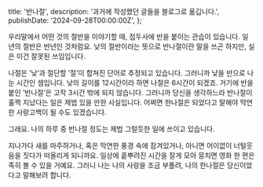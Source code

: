   title: '반나절',
  description: '과거에 작성했던 글들을 블로그로 옮깁니다.',
  publishDate: '2024-09-28T00:00:00Z',
};

우리말에서 어떤 것의 절반을 이야기할 때, 접두사에 반을 붙이는 관습이 있습니다. 일 년의 절반은 반년인 것처럼요. 낮의 절반이라는 뜻으로 반나절이란 말을 쓰곤 하지만, 실은 이건 잘못된 쓰임입니다.

나절은 ’낮‘과 절단할 ’절‘이 합쳐진 단어로 추정되고 있습니다. 그러니까 낮을 반으로 나눈 시간인 셈입니다. 낮의 길이를 12시간이라 하면 나절은 6시간이 되겠죠. 거기에 반을 붙인 ’반나절‘은 고작 3시간 밖에 되지 않습니다. 그러니까 당신을 생각하느라 반나절이 훌쩍 지났다는 일은 제법 있을 만한 사실입니다. 어쩌면 한나절은 되었다고 말해야 막연한 사랑고백이 될 수도 있겠습니다.

그래요. 나의 하루 중 반나절 정도는 제법 그럴듯한 일에 쓰이고 있습니다.

지나가다 새를 마주하거나, 혹은 막연한 풍경 속에 잠겨있거나, 아니면 어이없이 너털웃음을 짓다가 떠올리게 되니까요. 일상에 흩뿌려진 시간을 잘게 모아 뭉치면 영화 한 편은 족히 볼 수 있을 거예요. 그러니 나는 나의 사랑을 조금 부풀려, 나의 한나절은 당신이었다고 말해보려 합니다.
